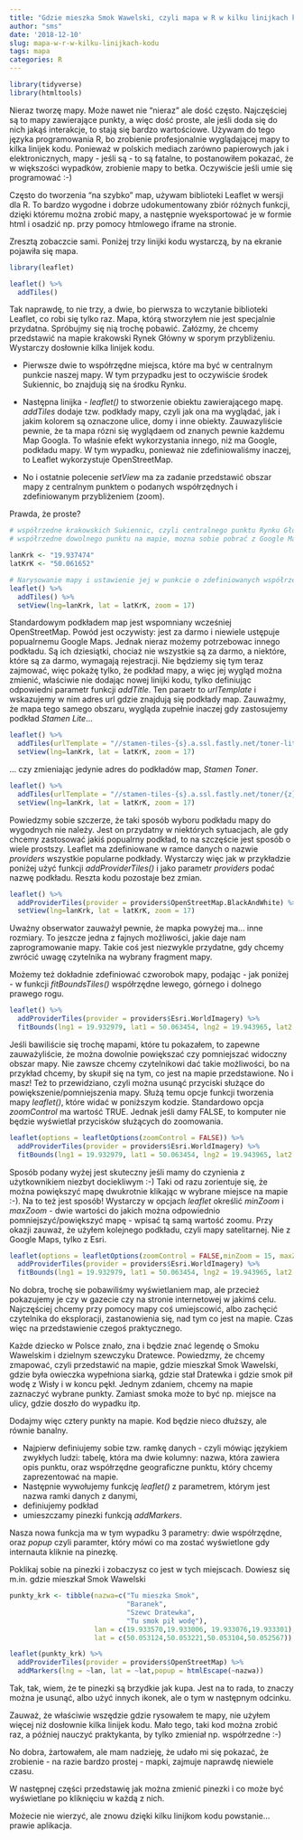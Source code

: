 ```yaml
---
title: "Gdzie mieszka Smok Wawelski, czyli mapa w R w kilku linijkach kodu"
author: "sms"
date: '2018-12-10'
slug: mapa-w-r-w-kilku-linijkach-kodu
tags: mapa
categories: R
---
```


```r
library(tidyverse)
library(htmltools)
```


Nieraz tworzę mapy. Może nawet nie "nieraz" ale dość często. Najczęściej są to mapy zawierające punkty, a więc dość proste, ale jeśli doda się do nich jakąś interakcje, to stają się bardzo wartościowe. Używam do tego języka programowania R, bo zrobienie profesjonalnie wyglądającej mapy to kilka linijek kodu. Ponieważ w polskich mediach zarówno papierowych jak i elektronicznych, mapy - jeśli są - to są fatalne, to postanowiłem pokazać, że w większości wypadków, zrobienie mapy to betka. Oczywiście jeśli umie się programować :-)

Często do tworzenia "na szybko" map, używam biblioteki Leaflet w wersji dla R. To bardzo wygodne i dobrze udokumentowany zbiór różnych funkcji, dzięki któremu można zrobić mapy, a następnie wyeksportować je w formie html i osadzić np. przy pomocy htmlowego iframe na stronie.

Zresztą zobaczcie sami. Poniżej trzy linijki kodu wystarczą, by na ekranie pojawiła się mapa. 

```r
library(leaflet)

leaflet() %>% 
  addTiles()

```
Tak naprawdę, to nie trzy, a dwie, bo pierwsza to wczytanie biblioteki Leaflet, co robi się tylko raz. 
Mapa, którą stworzyłem nie jest specjalnie przydatna. Spróbujmy się nią trochę pobawić. 
Załózmy, że chcemy przedstawić na mapie krakowski Rynek Główny w sporym przybliżeniu. Wystarczy dosłownie kilka linijek kodu.

- Pierwsze dwie to współrzędne miejsca, które ma być w centralnym punkcie naszej mapy. W tym przypadku jest to oczywiście środek Sukiennic, bo znajdują się na środku Rynku. 

- Następna linijka - *leaflet()* to stworzenie obiektu zawierającego mapę. *addTiles* dodaje tzw. podkłady mapy, czyli jak ona ma wyglądać, jak i jakim kolorem są oznaczone ulice, domy i inne obiekty. Zauwazyliście pewnie, że ta mapa rózni się wyglądaem od znanych pewnie każdemu Map Googla. To właśnie efekt wykorzystania innego, niż ma Google, podkładu mapy. W tym wypadku, ponieważ nie zdefiniowaliśmy inaczej, to Leaflet wykorzystuje OpenStreetMap. 

- No i ostatnie polecenie *setView* ma za zadanie przedstawić obszar mapy z centralnym punktem o podanych współrzędnych i zdefiniowanym przybliżeniem (zoom). 

Prawda, że proste?
 

```r
# współrzedne krakowskich Sukiennic, czyli centralnego punktu Rynku Głównego
# współrzedne dowolnego punktu na mapie, mozna sobie pobrać z Google Maps

lanKrk <- "19.937474"
latKrK <- "50.061652"

# Narysowanie mapy i ustawienie jej w punkcie o zdefiniowanych współrzędnych
leaflet() %>% 
  addTiles() %>% 
  setView(lng=lanKrk, lat = latKrK, zoom = 17)

```

Standardowym podkładem map jest wspomniany wcześniej OpenStreetMap. Powód jest oczywisty: jest za darmo i niewiele ustępuje popualrnemu Google Maps. Jednak nieraz możemy potrzebowac innego podkładu. Są ich dziesiątki, chociaż nie wszystkie są za darmo, a niektóre, które są za darmo, wymagają rejestracji. Nie będziemy się tym teraz zajmować, więc pokażę tylko, że podkład mapy, a więc jej wygląd można zmienić, właściwie nie dodając nowej linijki kodu, tylko definiując odpowiedni parametr funkcji *addTitle*. Ten paraetr to *urlTemplate* i wskazujemy w nim adres url gdzie znajdują się podkłady map.
Zauważmy, że mapa tego samego obszaru, wygląda zupełnie inaczej gdy zastosujemy podkład *Stamen Lite*...
```r

leaflet() %>% 
  addTiles(urlTemplate = "//stamen-tiles-{s}.a.ssl.fastly.net/toner-lite/{z}/{x}/{y}.png") %>% 
  setView(lng=lanKrk, lat = latKrK, zoom = 17)
```

... czy zmieniając jedynie adres do podkładów map, *Stamen Toner*. 
```r

leaflet() %>% 
  addTiles(urlTemplate = "//stamen-tiles-{s}.a.ssl.fastly.net/toner/{z}/{x}/{y}.png") %>% 
  setView(lng=lanKrk, lat = latKrK, zoom = 17)

```

Powiedzmy sobie szczerze, że taki sposób wyboru podkładu mapy do wygodnych nie należy. Jest on przydatny w niektórych sytuacjach, ale gdy chcemy zastosować jakiś popualrny podkład, to na szczęście jest sposób o wiele  prostszy. Leaflet ma zdefiniowane w ramce danych o nazwie *providers* wszystkie popularne podkłady. Wystarczy więc jak w przykładzie poniżej użyć funkcji *addProviderTiles()* i jako parametr *providers* podać nazwę podkładu. Reszta kodu pozostaje bez zmian. 

```r

leaflet() %>% 
  addProviderTiles(provider = providers$OpenStreetMap.BlackAndWhite) %>%  
  setView(lng=lanKrk, lat = latKrK, zoom = 17) 

```
Uważny obserwator zauważył pewnie, że mapka powyżej ma... inne rozmiary. To jeszcze jedna z fajnych możliwości, jakie daje nam zaprogramowanie mapy. Takie coś jest niezwykle przydatne, gdy chcemy zwrócić uwagę czytelnika na wybrany fragment mapy.

Możemy też dokładnie zdefiniować czworobok mapy, podając - jak poniżej - w funkcji *fitBoundsTiles()* współrzędne lewego, górnego i dolnego prawego rogu.


```r

leaflet() %>% 
  addProviderTiles(provider = providers$Esri.WorldImagery) %>%  
  fitBounds(lng1 = 19.932979, lat1 = 50.063454, lng2 = 19.943965, lat2 = 50.061202)

```


Jeśli bawiliście się trochę mapami, które tu pokazałem, to zapewne zauważyliście, że można dowolnie powiększać czy pomniejszać widoczny obszar mapy. Nie zawsze chcemy czytelnikowi dać takie możliwości, bo na przykład chcemy, by skupił się na tym, co jest na mapie przedstawione. No i masz! Też to przewidziano, czyli można usunąć przyciski służące do powiększenie/pomniejszenia mapy. Służą temu opcje funkcji tworzenia mapy *leaflet()*, które widać w poniższym kodzie. Standardowo opcja *zoomControl* ma wartość TRUE. Jednak jeśli damy FALSE, to komputer nie będzie wyświetlał przycisków służących do zoomowania.

```r

leaflet(options = leafletOptions(zoomControl = FALSE)) %>% 
  addProviderTiles(provider = providers$Esri.WorldImagery) %>%  
  fitBounds(lng1 = 19.932979, lat1 = 50.063454, lng2 = 19.943965, lat2 = 50.061202)

```

Sposób podany wyżej jest skuteczny jeśli mamy do czynienia z użytkownikiem niezbyt dociekliwym :-) Taki od razu zorientuje się, że można powiększyć mapę dwukrotnie klikając w wybrane miejsce na mapie :-). Na to też jest sposób! Wystarczy w opcjach *leaflet* określić *minZoom* i *maxZoom* - dwie wartości do jakich można odpowiednio pomniejszyć/powiększyć mapę - wpisać tą samą wartość zoomu. Przy okazji zauważ, że użyłem kolejnego podkładu, czyli mapy satelitarnej. Nie z Google Maps, tylko z Esri.


```r
leaflet(options = leafletOptions(zoomControl = FALSE,minZoom = 15, maxZoom = 15)) %>% 
  addProviderTiles(provider = providers$Esri.WorldImagery) %>%  
  fitBounds(lng1 = 19.932979, lat1 = 50.063454, lng2 = 19.943965, lat2 = 50.061202)
```

No dobra, trochę sie pobawiliśmy wyświetlaniem map, ale przecież pokazujemy je czy w gazecie czy na stronie internetowej w jakimś celu. Najczęściej chcemy przy pomocy mapy coś umiejscowić, albo zachęcić czytelnika do eksploracji, zastanowienia się, nad tym co jest na mapie. Czas więc na przedstawienie czegoś praktycznego.

Każde dziecko w Polsce znało, zna i będzie znać legendę o Smoku Wawelskim i dzielnym szewczyku Dratewce. Powiedzmy, że chcemy zmapować, czyli przedstawić na mapie, gdzie mieszkał Smok Wawelski, gdzie była owieczka wypełniona siarką, gdzie stał Dratewka i gdzie smok pił wodę z Wisły i w koncu pękł. Jednym zdaniem, chcemy na mapie zaznaczyć wybrane punkty. Zamiast smoka może to być np. miejsce na ulicy, gdzie doszło do wypadku itp.

Dodajmy więc cztery punkty na mapie. Kod będzie nieco dłuższy, ale równie banalny. 

- Najpierw definiujemy sobie tzw. ramkę danych - czyli mówiąc językiem zwykłych ludzi: tabelę, która ma dwie kolumny: nazwa, która zawiera opis punktu, oraz współrzędne geograficzne punktu, który chcemy zaprezentować na mapie.
- Następnie wywołujemy funkcję *leaflet()* z parametrem, którym jest nazwa ramki danych z danymi, 
- definiujemy podkład
- umieszczamy pinezki funkcją *addMarkers*.

Nasza nowa funkcja ma w tym wypadku 3 parametry: dwie współrzędne, oraz *popup* czyli paramter, który mówi co ma zostać wyświetlone gdy internauta kliknie na pinezkę. 

Poklikaj sobie na pinezki i zobaczysz co jest w tych miejscach. Dowiesz się m.in. gdzie mieszkał Smok Wawelski

```r
punkty_krk <- tibble(nazwa=c("Tu mieszka Smok",
                             "Baranek",
                             "Szewc Dratewka",
                             "Tu smok pił wodę"),
                     lan = c(19.933570,19.933006, 19.933076,19.933301),
                     lat = c(50.053124,50.053221,50.053104,50.052567))

leaflet(punkty_krk) %>% 
  addProviderTiles(provider = providers$OpenStreetMap) %>%  
  addMarkers(lng = ~lan, lat = ~lat,popup = htmlEscape(~nazwa))
```

Tak, tak, wiem, że te pinezki są brzydkie jak kupa. Jest na to rada, to znaczy można je usunąć, albo użyć innych ikonek, ale o tym w następnym odcinku.

Zauważ, że właściwie wszędzie gdzie rysowałem te mapy, nie użyłem więcej niż dosłownie kilka linijek kodu. Mało tego, taki kod można zrobić raz, a później nauczyć praktykanta, by tylko zmieniał np. współrzedne :-) 

No dobra, żartowałem, ale mam nadzieję, że udało mi się pokazać, że zrobienie - na razie bardzo prostej - mapki, zajmuje naprawdę niewiele czasu.

W następnej części przedstawię jak można zmienić pinezki i co może być wyświetlane po kliknięciu w każdą z nich. 

Możecie nie wierzyć, ale znowu dzięki kilku linijkom kodu powstanie... prawie aplikacja.
